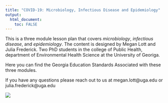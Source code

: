 ---
title: "COVID-19: Microbiology, Infectious Disease and Epidemiology"
output: 
  html_document:
    toc: FALSE
---

This is a three module lesson plan that covers *microbiology*, *infectious disease*, and *epidemiology*. The content is designed by Megan Lott and Julia Frederick. Two PhD students in the college of Public Health, department of Environmental Health Science at the University of Georiga.  

Here you can find the Georgia Education Standards Associated with these three modules.  

If you have any questions please reach out to us at megan.lott@uga.edu or julia.frederick@uga.edu  

![](./Images/publicHealthlogo.png)
